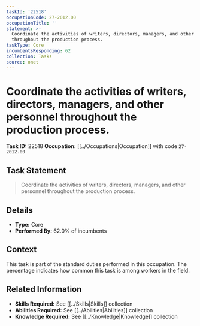 ```yaml
---
taskId: '22518'
occupationCode: 27-2012.00
occupationTitle: ''
statement: >-
  Coordinate the activities of writers, directors, managers, and other personnel
  throughout the production process.
taskType: Core
incumbentsResponding: 62
collection: Tasks
source: onet
---
```

# Coordinate the activities of writers, directors, managers, and other personnel throughout the production process.

**Task ID:** 22518
**Occupation:** [[../Occupations|Occupation]] with code `27-2012.00`

## Task Statement

> Coordinate the activities of writers, directors, managers, and other personnel throughout the production process.

## Details

- **Type:** Core
- **Performed By:** 62.0% of incumbents

## Context

This task is part of the standard duties performed in this occupation. The percentage indicates how common this task is among workers in the field.

## Related Information

- **Skills Required:** See [[../Skills|Skills]] collection
- **Abilities Required:** See [[../Abilities|Abilities]] collection
- **Knowledge Required:** See [[../Knowledge|Knowledge]] collection
